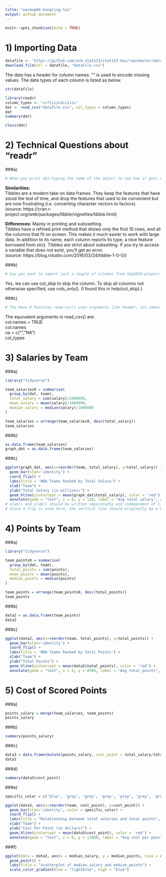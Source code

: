 ```yaml
---
title: "warmup04-hongling-lei"
output: github_document
---
```


```r
knitr::opts_chunk$set(echo = TRUE)
```
# 1) Importing Data
```r
datafile <- 'https://github.com/ucb-stat133/stat133-hws/raw/master/data/nba2018-players.csv'
download.file(url = datafile, "datafile.csv")
```
The data has a header for column names.
"" is used to encode missing values.
The data types of each column is listed as below.
```r
str(datafile)
```
```r
library(readr)
column_types <- "ccfiiiicdiiiiii"
dat <- read_csv("datafile.csv", col_types = column_types)
dat
summary(dat)
```

```r
class(dat)
```

# 2) Technical Questions about "readr"
###a)
```r
# When you print dat—typing the name of the object to see how it gets displayed—R tells you that it is a tibble. Do some research (e.g. google it) to explain what are the similarities and differences between a data.frame and a tibble.
```
**Similarities:**\
    Tibbles are a modern take on data frames. They keep the features that have stood the test of time, and drop the features that used to be convenient but are now frustrating (i.e. converting character vectors to factors).\
    (source: https://cran.r-project.org/web/packages/tibble/vignettes/tibble.html)
    
**Differences:**
    Mainly in printing and subssetting.\
    Tibbles have a refined print method that shows only the first 10 rows, and all the columns that fit on screen. This makes it much easier to work with large data. In addition to its name, each column reports its type, a nice feature borrowed from str(). Tibbles are strict about subsetting. If you try to access a variable that does not exist, you’ll get an error.\
    (source: https://blog.rstudio.com/2016/03/24/tibble-1-0-0/)

###b)
```r
# Say you want to import just a couple of columns from nba2018-players.csv. For instance, suppose you want to import columns player, team, salary, and points, with data types "character", "character", "double", and "double", respectively. Is it possible to use read_csv() to import only these columns, with the specified data types? Yes or No, and explain.
```
Yes, we can use col_skip to skip the column. To skip all columns not otherwise specified, use cols_only(). (I found this in help(col_skip).)

###c)
```r
# The base R function read.csv() uses arguments like header, col.names, na.strings, and colClasses. What are the equivalent (or similar) arguments in read_csv()?
```
The equivalent arguments in read_csv() are:\
col.names = TRUE\
col.names\
na = c("", "NA")\
col_types

# 3) Salaries by Team
###a)
```r
library("tidyverse")

team_salaries0 = summarise(
  group_by(dat, team),
  total_salary = sum(salary)/1000000,
  mean_salary = mean(salary)/1000000,
  median_salary = median(salary)/1000000
)

team_salaries = arrange(team_salaries0, desc(total_salary))
team_salaries
```

###b)
```r
as.data.frame(team_salaries)
graph_dat = as.data.frame(team_salaries)
```

###c)
```r
ggplot(graph_dat, aes(x=reorder(team, total_salary), y=total_salary)) +
  geom_bar(stat='identity') +
  coord_flip() +
  labs(title = 'NBA Teams Ranked by Total Salary') +
  xlab("Team") +
  ylab("Total Salary (in millions)") +
  geom_hline(yintercept = mean(graph_dat$total_salary), color = 'red') +
  annotate(geom = "text", x = 8, y = 110, label = "Avg total salary", color = 'red')
# xlab() and ylab() should be written separatedly and independent of labs()!!!
# Since a flip is used here, the vertical line should originally be a horizontal line, so there should be geom_hline!!!!! and "yintercept"
```

# 4) Points by Team
###a)
```r
library("tidyverse")

team_points0 = summarise(
  group_by(dat, team),
  total_points = sum(points),
  mean_points = mean(points),
  median_points = median(points)
)

team_points = arrange(team_points0, desc(total_points))
team_points
```

###b)
```r
data2 = as.data.frame(team_points)
data2
```

###c)
```r
ggplot(data2, aes(x=reorder(team, total_points), y=total_points)) +
  geom_bar(stat='identity') +
  coord_flip() +
  labs(title = 'NBA Teams Ranked by Total Points') +
  xlab("Team") +
  ylab("Total Points") +
  geom_hline(yintercept = mean(data2$total_points), color = 'red') +
  annotate(geom = "text", x = 4, y = 8500, label = "Avg total points", color = 'red')
```

# 5) Cost of Scored Points
###a)
```r
points_salary = merge(team_salaries, team_points)
points_salary
```

###b)
```r
summary(points_salary)
```

###c)
```r
data3 = data.frame(mutate(points_salary, cost_point = total_salary/total_points*1000000))
data3
```

###d)
```r
summary(data3$cost_point)
```

###e)
```r
specific_color = c('blue', 'grey', 'grey', 'grey', 'grey', 'grey', 'grey', 'grey', 'grey', 'grey', 'grey', 'grey', 'grey','yellow', 'grey', 'grey', 'grey', 'grey', 'grey', 'grey', 'grey', 'grey', 'grey', 'grey', 'grey', 'grey', 'grey', 'grey', 'grey', 'green')

ggplot(data3, aes(x=reorder(team, cost_point), y=cost_point)) +
  geom_bar(stat='identity', color = specific_color) +
  coord_flip() +
  labs(title = "Relationship between total salaries and total points", subtitle = "Using cost/point as a measurement") +
  xlab("Team") +
  ylab("Cost Per Point (in dollars)") +
  geom_hline(yintercept = mean(data3$cost_point), color = 'red') +
  annotate(geom = "text", x = 8, y = 13000, label = "Avg cost per point", color = 'red')
```

###f)
```r
ggplot(data = data3, aes(x = median_salary, y = median_points, size = cost_point, color = cost_point)) +
  geom_point() +
  labs(title = "scatterplot of median_salary and median_points") +
  scale_color_gradient(low = "lightblue", high = "blue")
```










